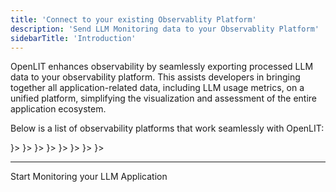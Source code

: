 ```yaml
---
title: 'Connect to your existing Observablity Platform'
description: 'Send LLM Monitoring data to your Observablity Platform'
sidebarTitle: 'Introduction'
---
```

OpenLIT enhances observability by seamlessly exporting processed LLM data to your observability platform. This assists developers in bringing together all application-related data, including LLM usage metrics, on a unified platform, simplifying the visualization and assessment of the entire application ecosystem.

Below is a list of observability platforms that work seamlessly with OpenLIT:

<CardGroup cols={2}>
    <Card title="OpenTelemetry Collector" href="/latest/connections/otelcol" 
    icon=
        {<svg xmlns="http://www.w3.org/2000/svg" viewBox="0 0 128 128">
            <path fill="#f5a800" d="M67.648 69.797c-5.246 5.25-5.246 13.758 0 19.008 5.25 5.246 13.758 5.246 19.004 0 5.25-5.25 5.25-13.758 0-19.008-5.246-5.246-13.754-5.246-19.004 0Zm14.207 14.219a6.649 6.649 0 0 1-9.41 0 6.65 6.65 0 0 1 0-9.407 6.649 6.649 0 0 1 9.41 0c2.598 2.586 2.598 6.809 0 9.407ZM86.43 3.672l-8.235 8.234a4.17 4.17 0 0 0 0 5.875l32.149 32.149a4.17 4.17 0 0 0 5.875 0l8.234-8.235c1.61-1.61 1.61-4.261 0-5.87L92.29 3.671a4.159 4.159 0 0 0-5.86 0ZM28.738 108.895a3.763 3.763 0 0 0 0-5.31l-4.183-4.187a3.768 3.768 0 0 0-5.313 0l-8.644 8.649-.016.012-2.371-2.375c-1.313-1.313-3.45-1.313-4.75 0-1.313 1.312-1.313 3.449 0 4.75l14.246 14.242a3.353 3.353 0 0 0 4.746 0c1.3-1.313 1.313-3.45 0-4.746l-2.375-2.375.016-.012Zm0 0"/>
            <path fill="#425cc7" d="M72.297 27.313 54.004 45.605c-1.625 1.625-1.625 4.301 0 5.926L65.3 62.824c7.984-5.746 19.18-5.035 26.363 2.153l9.148-9.149c1.622-1.625 1.622-4.297 0-5.922L78.22 27.313a4.185 4.185 0 0 0-5.922 0ZM60.55 67.585l-6.672-6.672c-1.563-1.562-4.125-1.562-5.684 0l-23.53 23.54a4.036 4.036 0 0 0 0 5.687l13.331 13.332a4.036 4.036 0 0 0 5.688 0l15.132-15.157c-3.199-6.609-2.625-14.593 1.735-20.73Zm0 0"/>
            </svg>
        }>
    </Card>
    <Card title="Grafana Tempo" href="/latest/connections/grafana-tempo" icon={<svg role="img" viewBox="0 0 24 24" xmlns="http://www.w3.org/2000/svg"><title>Grafana</title><path d="M23.02 10.59a8.578 8.578 0 0 0-.862-3.034 8.911 8.911 0 0 0-1.789-2.445c.337-1.342-.413-2.505-.413-2.505-1.292-.08-2.113.4-2.416.62-.052-.02-.102-.044-.154-.064-.22-.089-.446-.172-.677-.247-.231-.073-.47-.14-.711-.197a9.867 9.867 0 0 0-.875-.161C14.557.753 12.94 0 12.94 0c-1.804 1.145-2.147 2.744-2.147 2.744l-.018.093c-.098.029-.2.057-.298.088-.138.042-.275.094-.413.143-.138.055-.275.107-.41.166a8.869 8.869 0 0 0-1.557.87l-.063-.029c-2.497-.955-4.716.195-4.716.195-.203 2.658.996 4.33 1.235 4.636a11.608 11.608 0 0 0-.607 2.635C1.636 12.677.953 15.014.953 15.014c1.926 2.214 4.171 2.351 4.171 2.351.003-.002.006-.002.006-.005.285.509.615.994.986 1.446.156.19.32.371.488.548-.704 2.009.099 3.68.099 3.68 2.144.08 3.553-.937 3.849-1.173a9.784 9.784 0 0 0 3.164.501h.08l.055-.003.107-.002.103-.005.003.002c1.01 1.44 2.788 1.646 2.788 1.646 1.264-1.332 1.337-2.653 1.337-2.94v-.058c0-.02-.003-.039-.003-.06.265-.187.52-.387.758-.6a7.875 7.875 0 0 0 1.415-1.7c1.43.083 2.437-.885 2.437-.885-.236-1.49-1.085-2.216-1.264-2.354l-.018-.013-.016-.013a.217.217 0 0 1-.031-.02c.008-.092.016-.18.02-.27.011-.162.016-.323.016-.48v-.253l-.005-.098-.008-.135a1.891 1.891 0 0 0-.01-.13c-.003-.042-.008-.083-.013-.125l-.016-.124-.018-.122a6.215 6.215 0 0 0-2.032-3.73 6.015 6.015 0 0 0-3.222-1.46 6.292 6.292 0 0 0-.85-.048l-.107.002h-.063l-.044.003-.104.008a4.777 4.777 0 0 0-3.335 1.695c-.332.4-.592.84-.768 1.297a4.594 4.594 0 0 0-.312 1.817l.003.091c.005.055.007.11.013.164a3.615 3.615 0 0 0 .698 1.82 3.53 3.53 0 0 0 1.827 1.282c.33.098.66.14.971.137.039 0 .078 0 .114-.002l.063-.003c.02 0 .041-.003.062-.003.034-.002.065-.007.099-.01.007 0 .018-.003.028-.003l.031-.005.06-.008a1.18 1.18 0 0 0 .112-.02c.036-.008.072-.013.109-.024a2.634 2.634 0 0 0 .914-.415c.028-.02.056-.041.085-.065a.248.248 0 0 0 .039-.35.244.244 0 0 0-.309-.06l-.078.042c-.09.044-.184.083-.283.116a2.476 2.476 0 0 1-.475.096c-.028.003-.054.006-.083.006l-.083.002c-.026 0-.054 0-.08-.002l-.102-.006h-.012l-.024.006c-.016-.003-.031-.003-.044-.006-.031-.002-.06-.007-.091-.01a2.59 2.59 0 0 1-.724-.213 2.557 2.557 0 0 1-.667-.438 2.52 2.52 0 0 1-.805-1.475 2.306 2.306 0 0 1-.029-.444l.006-.122v-.023l.002-.031c.003-.021.003-.04.005-.06a3.163 3.163 0 0 1 1.352-2.29 3.12 3.12 0 0 1 .937-.43 2.946 2.946 0 0 1 .776-.101h.06l.07.002.045.003h.026l.07.005a4.041 4.041 0 0 1 1.635.49 3.94 3.94 0 0 1 1.602 1.662 3.77 3.77 0 0 1 .397 1.414l.005.076.003.075c.002.026.002.05.002.075 0 .024.003.052 0 .07v.065l-.002.073-.008.174a6.195 6.195 0 0 1-.08.639 5.1 5.1 0 0 1-.267.927 5.31 5.31 0 0 1-.624 1.13 5.052 5.052 0 0 1-3.237 2.014 4.82 4.82 0 0 1-.649.066l-.039.003h-.287a6.607 6.607 0 0 1-1.716-.265 6.776 6.776 0 0 1-3.4-2.274 6.75 6.75 0 0 1-.746-1.15 6.616 6.616 0 0 1-.714-2.596l-.005-.083-.002-.02v-.056l-.003-.073v-.096l-.003-.104v-.07l.003-.163c.008-.22.026-.45.054-.678a8.707 8.707 0 0 1 .28-1.355c.128-.444.286-.872.473-1.277a7.04 7.04 0 0 1 1.456-2.1 5.925 5.925 0 0 1 .953-.763c.169-.111.343-.213.524-.306.089-.05.182-.091.273-.135.047-.02.093-.042.138-.062a7.177 7.177 0 0 1 .714-.267l.145-.045c.049-.015.098-.026.148-.041.098-.029.197-.052.296-.076.049-.013.1-.02.15-.033l.15-.032.151-.028.076-.013.075-.01.153-.024c.057-.01.114-.013.171-.023l.169-.021c.036-.003.073-.008.106-.01l.073-.008.036-.003.042-.002c.057-.003.114-.008.171-.01l.086-.006h.023l.037-.003.145-.007a7.999 7.999 0 0 1 1.708.125 7.917 7.917 0 0 1 2.048.68 8.253 8.253 0 0 1 1.672 1.09l.09.077.089.078c.06.052.114.107.171.159.057.052.112.106.166.16.052.055.107.107.159.164a8.671 8.671 0 0 1 1.41 1.978c.012.026.028.052.04.078l.04.078.075.156c.023.051.05.1.07.153l.065.15a8.848 8.848 0 0 1 .45 1.34.19.19 0 0 0 .201.142.186.186 0 0 0 .172-.184c.01-.246.002-.532-.024-.856z"/></svg>}>
    </Card>
    <Card title="Grafana Cloud" href="/latest/connections/grafanacloud" icon={<svg role="img" viewBox="0 0 24 24" xmlns="http://www.w3.org/2000/svg"><title>Grafana</title><path d="M23.02 10.59a8.578 8.578 0 0 0-.862-3.034 8.911 8.911 0 0 0-1.789-2.445c.337-1.342-.413-2.505-.413-2.505-1.292-.08-2.113.4-2.416.62-.052-.02-.102-.044-.154-.064-.22-.089-.446-.172-.677-.247-.231-.073-.47-.14-.711-.197a9.867 9.867 0 0 0-.875-.161C14.557.753 12.94 0 12.94 0c-1.804 1.145-2.147 2.744-2.147 2.744l-.018.093c-.098.029-.2.057-.298.088-.138.042-.275.094-.413.143-.138.055-.275.107-.41.166a8.869 8.869 0 0 0-1.557.87l-.063-.029c-2.497-.955-4.716.195-4.716.195-.203 2.658.996 4.33 1.235 4.636a11.608 11.608 0 0 0-.607 2.635C1.636 12.677.953 15.014.953 15.014c1.926 2.214 4.171 2.351 4.171 2.351.003-.002.006-.002.006-.005.285.509.615.994.986 1.446.156.19.32.371.488.548-.704 2.009.099 3.68.099 3.68 2.144.08 3.553-.937 3.849-1.173a9.784 9.784 0 0 0 3.164.501h.08l.055-.003.107-.002.103-.005.003.002c1.01 1.44 2.788 1.646 2.788 1.646 1.264-1.332 1.337-2.653 1.337-2.94v-.058c0-.02-.003-.039-.003-.06.265-.187.52-.387.758-.6a7.875 7.875 0 0 0 1.415-1.7c1.43.083 2.437-.885 2.437-.885-.236-1.49-1.085-2.216-1.264-2.354l-.018-.013-.016-.013a.217.217 0 0 1-.031-.02c.008-.092.016-.18.02-.27.011-.162.016-.323.016-.48v-.253l-.005-.098-.008-.135a1.891 1.891 0 0 0-.01-.13c-.003-.042-.008-.083-.013-.125l-.016-.124-.018-.122a6.215 6.215 0 0 0-2.032-3.73 6.015 6.015 0 0 0-3.222-1.46 6.292 6.292 0 0 0-.85-.048l-.107.002h-.063l-.044.003-.104.008a4.777 4.777 0 0 0-3.335 1.695c-.332.4-.592.84-.768 1.297a4.594 4.594 0 0 0-.312 1.817l.003.091c.005.055.007.11.013.164a3.615 3.615 0 0 0 .698 1.82 3.53 3.53 0 0 0 1.827 1.282c.33.098.66.14.971.137.039 0 .078 0 .114-.002l.063-.003c.02 0 .041-.003.062-.003.034-.002.065-.007.099-.01.007 0 .018-.003.028-.003l.031-.005.06-.008a1.18 1.18 0 0 0 .112-.02c.036-.008.072-.013.109-.024a2.634 2.634 0 0 0 .914-.415c.028-.02.056-.041.085-.065a.248.248 0 0 0 .039-.35.244.244 0 0 0-.309-.06l-.078.042c-.09.044-.184.083-.283.116a2.476 2.476 0 0 1-.475.096c-.028.003-.054.006-.083.006l-.083.002c-.026 0-.054 0-.08-.002l-.102-.006h-.012l-.024.006c-.016-.003-.031-.003-.044-.006-.031-.002-.06-.007-.091-.01a2.59 2.59 0 0 1-.724-.213 2.557 2.557 0 0 1-.667-.438 2.52 2.52 0 0 1-.805-1.475 2.306 2.306 0 0 1-.029-.444l.006-.122v-.023l.002-.031c.003-.021.003-.04.005-.06a3.163 3.163 0 0 1 1.352-2.29 3.12 3.12 0 0 1 .937-.43 2.946 2.946 0 0 1 .776-.101h.06l.07.002.045.003h.026l.07.005a4.041 4.041 0 0 1 1.635.49 3.94 3.94 0 0 1 1.602 1.662 3.77 3.77 0 0 1 .397 1.414l.005.076.003.075c.002.026.002.05.002.075 0 .024.003.052 0 .07v.065l-.002.073-.008.174a6.195 6.195 0 0 1-.08.639 5.1 5.1 0 0 1-.267.927 5.31 5.31 0 0 1-.624 1.13 5.052 5.052 0 0 1-3.237 2.014 4.82 4.82 0 0 1-.649.066l-.039.003h-.287a6.607 6.607 0 0 1-1.716-.265 6.776 6.776 0 0 1-3.4-2.274 6.75 6.75 0 0 1-.746-1.15 6.616 6.616 0 0 1-.714-2.596l-.005-.083-.002-.02v-.056l-.003-.073v-.096l-.003-.104v-.07l.003-.163c.008-.22.026-.45.054-.678a8.707 8.707 0 0 1 .28-1.355c.128-.444.286-.872.473-1.277a7.04 7.04 0 0 1 1.456-2.1 5.925 5.925 0 0 1 .953-.763c.169-.111.343-.213.524-.306.089-.05.182-.091.273-.135.047-.02.093-.042.138-.062a7.177 7.177 0 0 1 .714-.267l.145-.045c.049-.015.098-.026.148-.041.098-.029.197-.052.296-.076.049-.013.1-.02.15-.033l.15-.032.151-.028.076-.013.075-.01.153-.024c.057-.01.114-.013.171-.023l.169-.021c.036-.003.073-.008.106-.01l.073-.008.036-.003.042-.002c.057-.003.114-.008.171-.01l.086-.006h.023l.037-.003.145-.007a7.999 7.999 0 0 1 1.708.125 7.917 7.917 0 0 1 2.048.68 8.253 8.253 0 0 1 1.672 1.09l.09.077.089.078c.06.052.114.107.171.159.057.052.112.106.166.16.052.055.107.107.159.164a8.671 8.671 0 0 1 1.41 1.978c.012.026.028.052.04.078l.04.078.075.156c.023.051.05.1.07.153l.065.15a8.848 8.848 0 0 1 .45 1.34.19.19 0 0 0 .201.142.186.186 0 0 0 .172-.184c.01-.246.002-.532-.024-.856z"/></svg>}>
    </Card>
    <Card title="DataDog" href="/latest/connections/datadog" icon={<svg role="img" viewBox="0 0 24 24" xmlns="http://www.w3.org/2000/svg"><title>Datadog</title><path d="M19.57 17.04l-1.997-1.316-1.665 2.782-1.937-.567-1.706 2.604.087.82 9.274-1.71-.538-5.794zm-8.649-2.498l1.488-.204c.241.108.409.15.697.223.45.117.97.23 1.741-.16.18-.088.553-.43.704-.625l6.096-1.106.622 7.527-10.444 1.882zm11.325-2.712l-.602.115L20.488 0 .789 2.285l2.427 19.693 2.306-.334c-.184-.263-.471-.581-.96-.989-.68-.564-.44-1.522-.039-2.127.53-1.022 3.26-2.322 3.106-3.956-.056-.594-.15-1.368-.702-1.898-.02.22.017.432.017.432s-.227-.289-.34-.683c-.112-.15-.2-.199-.319-.4-.085.233-.073.503-.073.503s-.186-.437-.216-.807c-.11.166-.137.48-.137.48s-.241-.69-.186-1.062c-.11-.323-.436-.965-.343-2.424.6.421 1.924.321 2.44-.439.171-.251.288-.939-.086-2.293-.24-.868-.835-2.16-1.066-2.651l-.028.02c.122.395.374 1.223.47 1.625.293 1.218.372 1.642.234 2.204-.116.488-.397.808-1.107 1.165-.71.358-1.653-.514-1.713-.562-.69-.55-1.224-1.447-1.284-1.883-.062-.477.275-.763.445-1.153-.243.07-.514.192-.514.192s.323-.334.722-.624c.165-.109.262-.178.436-.323a9.762 9.762 0 0 0-.456.003s.42-.227.855-.392c-.318-.014-.623-.003-.623-.003s.937-.419 1.678-.727c.509-.208 1.006-.147 1.286.257.367.53.752.817 1.569.996.501-.223.653-.337 1.284-.509.554-.61.99-.688.99-.688s-.216.198-.274.51c.314-.249.66-.455.66-.455s-.134.164-.259.426l.03.043c.366-.22.797-.394.797-.394s-.123.156-.268.358c.277-.002.838.012 1.056.037 1.285.028 1.552-1.374 2.045-1.55.618-.22.894-.353 1.947.68.903.888 1.609 2.477 1.259 2.833-.294.295-.874-.115-1.516-.916a3.466 3.466 0 0 1-.716-1.562 1.533 1.533 0 0 0-.497-.85s.23.51.23.96c0 .246.03 1.165.424 1.68-.039.076-.057.374-.1.43-.458-.554-1.443-.95-1.604-1.067.544.445 1.793 1.468 2.273 2.449.453.927.186 1.777.416 1.997.065.063.976 1.197 1.15 1.767.306.994.019 2.038-.381 2.685l-1.117.174c-.163-.045-.273-.068-.42-.153.08-.143.241-.5.243-.572l-.063-.111c-.348.492-.93.97-1.414 1.245-.633.359-1.363.304-1.838.156-1.348-.415-2.623-1.327-2.93-1.566 0 0-.01.191.048.234.34.383 1.119 1.077 1.872 1.56l-1.605.177.759 5.908c-.337.048-.39.071-.757.124-.325-1.147-.946-1.895-1.624-2.332-.599-.384-1.424-.47-2.214-.314l-.05.059a2.851 2.851 0 0 1 1.863.444c.654.413 1.181 1.481 1.375 2.124.248.822.42 1.7-.248 2.632-.476.662-1.864 1.028-2.986.237.3.481.705.876 1.25.95.809.11 1.577-.03 2.106-.574.452-.464.69-1.434.628-2.456l.714-.104.258 1.834 11.827-1.424zM15.05 6.848c-.034.075-.085.125-.007.37l.004.014.013.032.032.073c.14.287.295.558.552.696.067-.011.136-.019.207-.023.242-.01.395.028.492.08.009-.048.01-.119.005-.222-.018-.364.072-.982-.626-1.308-.264-.122-.634-.084-.757.068a.302.302 0 0 1 .058.013c.186.066.06.13.027.207m1.958 3.392c-.092-.05-.52-.03-.821.005-.574.068-1.193.267-1.328.372-.247.191-.135.523.047.66.511.382.96.638 1.432.575.29-.038.546-.497.728-.914.124-.288.124-.598-.058-.698m-5.077-2.942c.162-.154-.805-.355-1.556.156-.554.378-.571 1.187-.041 1.646.053.046.096.078.137.104a4.77 4.77 0 0 1 1.396-.412c.113-.125.243-.345.21-.745-.044-.542-.455-.456-.146-.749"/></svg>}>
    </Card>
    <Card title="New Relic" href="/latest/connections/new-relic" icon={<svg role="img" viewBox="0 0 24 24" xmlns="http://www.w3.org/2000/svg"><title>New Relic</title><path d="M8.0015 14.3091v7.384L12.0008 24V12.0008L1.6078 5.9996v4.6167ZM12.0008 0 2.8232 5.2976 6.8209 7.606l5.1799-2.9893 6.3936 3.6913v7.384l-5.1783 2.9908v4.6167l9.176-5.2991V5.9996Z"/></svg>}>
    </Card>
    <Card title="SigNoz" href="/latest/connections/signoz" icon={<svg role="img" viewBox="0 0 200 200" xmlns="http://www.w3.org/2000/svg"><title>SigNoz</title><path opacity="0.1" d="M100.279 199.833C44.5682 199.833 0 156.12 0 101.479C0 47.3844 44.5682 3.125 100.279 3.125H163.231C183.844 3.125 200 19.5174 200 39.1882V101.479C200 156.12 155.432 199.833 100.279 199.833Z"/><path d="M99.4919 58.9008C57.8802 58.9008 34.4413 93.3585 33.4637 94.8253C31.0537 98.4385 31.0537 103.111 33.4655 106.727C34.4413 108.191 57.8802 142.649 99.4919 142.649C141.103 142.649 164.543 108.191 165.52 106.724C167.93 103.111 167.93 98.4385 165.518 94.8227C164.542 93.3585 141.103 58.9008 99.4919 58.9008ZM39.2234 102.886C38.3677 101.604 38.3677 99.9463 39.2234 98.6633C40.0095 97.4834 56.6976 72.9705 86.5341 67.0904C73.0136 72.3095 63.393 85.4356 63.393 100.775C63.393 116.114 73.0136 129.24 86.5341 134.459C56.6976 128.579 40.0095 104.066 39.2234 102.886ZM82.8568 100.775C82.8568 102.686 81.3074 104.235 79.396 104.235C77.4845 104.235 75.9352 102.686 75.9352 100.775C75.9352 87.7858 86.5024 77.2185 99.4916 77.2185C101.403 77.2185 102.952 78.7676 102.952 80.6792C102.952 82.5908 101.403 84.1398 99.4916 84.1398C90.3189 84.1398 82.8568 91.6019 82.8568 100.775ZM99.4919 109.188C94.8525 109.188 91.0783 105.414 91.0783 100.775C91.0783 96.1356 94.8525 92.3612 99.4919 92.3612C104.132 92.3612 107.906 96.1354 107.906 100.775C107.906 105.414 104.132 109.188 99.4919 109.188ZM159.76 102.886C158.974 104.066 142.286 128.579 112.45 134.459C125.971 129.24 135.591 116.114 135.591 100.775C135.591 85.4358 125.971 72.3096 112.45 67.0905C142.286 72.971 158.974 97.4837 159.76 98.6634C160.616 99.9463 160.616 101.604 159.76 102.886Z"/></svg>}>
    </Card>
    <Card title="Dynatrace" href="/latest/connections/dynatrace" icon={<svg viewBox="0 0 24 24" role="img" xmlns="http://www.w3.org/2000/svg"><title>Dynatrace icon</title><path d="M9.373 0c-.31.006-.93.09-1.521.654C6.98 1.478 2.628 5.61.88 7.27.09 8.024.16 8.865.16 8.934v.377c.067-.292.187-.499.427-.825.496-.616 1.3-.788 1.627-.822a64.233 64.233 0 0 1 .002 0 64.233 64.233 0 0 1 6.527-.549c4.335-.137 7.197.225 7.197.225l6.084-5.793s-3.188-.6-6.82-1.027A93.394 93.394 0 0 0 9.566.006c-.021 0-.09-.008-.193-.006zm13.56 2.508l-6.066 5.79s.222 2.88-.137 7.198c-.189 2.45-.584 4.866-.875 6.494-.052.326-.256 1.114-.925 1.594-.29.198-.491.295-.748.363 1.546-.51 1.091-7.047 1.091-7.047-4.335.137-7.214-.222-7.214-.222L1.975 22.47s3.222.634 6.855 1.045c2.056.24 4.833.429 5.227.463.023 0 .045-.007.068-.012-.013.003-.022.009-.035.012.138 0 .259.015.379.015.085 0 .925.105 1.713-.648 1.748-1.663 6.083-5.81 6.94-6.633.788-.754.72-1.594.72-1.68a81.84 81.84 0 0 0-.207-5.654c-.24-3.65-.701-6.871-.701-6.871zM3.856 8.305C2.125 8.307.348 8.513.16 9.326c.017 1.216.05 3.137.205 5.28.24 3.65.703 6.886.703 6.886l6.082-5.79c-.017.017-.239-2.88.121-7.198H7.27s-1.684-.202-3.415-.2z"/></svg>}>
    </Card>
    <Card title="OpenObserve" href="/latest/connections/openobserve">
    </Card>
    <Card title="Jaeger" href="/latest/connections/jaeger"
    icon={
        <svg xmlns="http://www.w3.org/2000/svg" viewBox="0 0 128 128">
            <path fill="#231f20" d="M38.422 113.68c-1.805.414-7.117 3.289-11.711 4.16-4.59.875-8.563 1.336-9.957 1.851-1.39.512-2.473 1.54.258 2.567 2.738 1.027 15.992 1.387 17.18 0 1.187-1.387-.82-1.988-3.715-1.95-2.063.024-1.813-.69-1.805-.773 0 0 .129-.898 3.3-1.336 3.169-.433 17.18-1.742 16.923-3.234-.258-1.488-8.668-1.695-10.473-1.285Zm-6.406 10.41c-.094-.426-1.375-.52-2.856-.195-1.484.324-2.61.93-2.515 1.359.093.43 1.37.52 2.855.2 1.484-.325 2.605-.934 2.516-1.364Zm-6.164-.004c-.036-.422-1.352-.668-2.942-.543-1.59.129-2.851.574-2.82 1 .035.422 1.351.664 2.941.535 1.594-.121 2.856-.566 2.82-.992Zm-6.043-.664c-.047-.328-.942-.48-2-.336-1.063.14-1.883.527-1.836.86.043.327.941.48 2 .335 1.058-.144 1.879-.527 1.836-.86Zm-3.82-.586c-.04-.262-.9-.36-1.923-.211-1.023.145-1.816.48-1.78.746.038.27.902.367 1.921.219 1.02-.149 1.82-.485 1.777-.754Zm-.852-1.05c-.04-.27-.899-.364-1.922-.216-1.024.149-1.82.485-1.781.75.039.266.902.364 1.921.215 1.024-.144 1.82-.484 1.782-.75Zm-.465-1.157c-.035-.23-.781-.317-1.672-.188-.887.133-1.578.422-1.543.657.031.23.777.312 1.668.183.89-.125 1.582-.418 1.547-.652Zm51.297-5.512c-3.145.156-10.266-.203-11.246 1.442-.98 1.64 2.89 2.257 8.976 1.746 6.09-.516 14.703-1.184 15.067-3.032.359-1.847-1.602-1.492-1.809-2.668-.207-1.183 2.168-1.183 2.633-2.93.465-1.745-3.195-1.542-6.45-1.542-3.25 0-8.663.308-9.183 2.004-.516 1.695 2.477 1.695 4.594 2.105 2.113.414 1.496 1.184 1.496 1.184-.106 1.078-.93 1.539-4.078 1.691Zm-5.684 4.512c0-.492-1.222-.887-2.73-.887s-2.727.395-2.727.887c0 .484 1.219.883 2.727.883 1.508 0 2.73-.399 2.73-.883Zm6.113-.195c0-.45-.816-.809-1.82-.809s-1.82.36-1.82.809c0 .445.816.808 1.82.808s1.82-.363 1.82-.808Zm5.84-.579c0-.363-.894-.656-1.992-.656-1.101 0-1.996.293-1.996.656 0 .364.895.657 1.996.657 1.098 0 1.992-.293 1.992-.657Zm3.832-.73c0-.383-.648-.695-1.453-.695-.8 0-1.453.312-1.453.695 0 .383.652.691 1.453.691.805 0 1.453-.308 1.453-.691Zm3.793-.79c0-.374-.66-.675-1.472-.675-.813 0-1.47.3-1.47.676 0 .371.657.672 1.47.672.812 0 1.472-.301 1.472-.672ZM14.238 98.392c0 .879 1.922 1.707 5.328 2.445-.242-1.762-.093-3.531.133-4.91-3.492.742-5.46 1.582-5.46 2.469Zm100.559-2.266a7.604 7.604 0 0 1-1.953 2.98c-1.54 1.454-2.887 2.325-4.094 2.641 6.66-.933 10.613-2.094 10.613-3.351 0-.81-1.636-1.579-4.566-2.27Zm0 0"/>
            <path fill="#67cfe3" d="M103.406 94.281c-.422-3.09-1.746-4.476-2.918-5.699-1.086-1.14-2.117-2.215-1.785-4.191.309-1.829 1.766-2.95 4.152-3.243-1.449-9.75-3.574-22.046-6.3-32.535-1.364-5.238-3.516-8.875-6.407-11.297-3.308 1.688-7.28 3.54-11.722 5.457a306.52 306.52 0 0 1-9.676 3.973c-2.531 2.707-5.305 5.379-7.004 6.14-1.207.54-2.285.759-3.219.759-2.02 0-3.386-1.012-4.043-1.91-.77.203-1.382.335-1.797.374-.496.055-1.23.118-2.148.184a2.8 2.8 0 0 1-.46 2.805c-.747.89-1.946 1.34-3.645 1.34-2.442 0-5.918-.926-10.57-2.801-.63-.254-1.259-.5-1.891-.739-.356.004-.711.004-1.067.004h-.004c-4.445 0-7.914-.136-10.636-.359-2.985 6.145-1.688 12.96-.598 18.59 1.047 5.398 4.676 14.996 8.043 23.246 1.137 2.789 2.3 5.57 3.488 8.34 9.11.8 20.793 1.281 33.531 1.281 15.16 0 28.81-.684 38.426-1.777-.703-2.868-1.586-6.86-1.742-7.88ZM28.32 68.011c0-5.8 4.727-10.5 10.555-10.5 5.824 0 10.547 4.7 10.547 10.5 0 2.891-1.176 5.509-3.074 7.41a10.682 10.682 0 0 1-2.137 1.65 10.499 10.499 0 0 1-5.336 1.44c-5.828 0-10.555-4.698-10.555-10.5ZM56.5 90.247c-2.223.66-3.023-1.883-3.262-2.988.016-.008.032-.02.047-.031 1.035-.645 2.238-1.383 3.59-1.899.156.422.402 1.14.55 1.899.247 1.28.223 2.68-.925 3.02Zm3.613-.898c-.554-.207-.972-1.121-1.27-2.121a18.719 18.719 0 0 1-.515-2.344c.258-.059.527-.106.797-.145.133-.02.418-.039 1.016-.039.547 0 1.207.02 1.91.04.199.003.406.011.617.011.059.477.121 1.172.2 2.184.01.105.01.199.01.293.032 2.53-2.187 2.34-2.765 2.12Zm9.496-6.387c-1.078.477-2.656.68-5.293.68-.894 0-1.816-.02-2.629-.04a63.082 63.082 0 0 0-1.925-.038c-.508 0-.88.015-1.102.042-2.488.329-4.543 1.61-6.195 2.641-.48.3-.938.582-1.36.817-.687.374-1.523.574-2.43.574-1.671 0-3.241-.653-4.206-1.746-.797-.907-1.133-2.043-.969-3.282.5-3.714 5.836-5.613 6.441-5.816l.977-.332a1.496 1.496 0 0 1-.074-.29c-.29-1.73 1.98-3.546 5.07-4.058l.414-.058c2.559-.317 4.805.398 5.504 1.691l1.191.008c2.711.023 4.954.387 6.653 1.082 1.715.695 2.761 1.707 2.953 2.848.387 2.293-.746 4.265-3.02 5.277Zm1.954-12.016c-5.825 0-10.547-4.703-10.547-10.504 0-5.8 4.722-10.504 10.547-10.504 5.824 0 10.55 4.704 10.55 10.504 0 5.801-4.722 10.504-10.55 10.504Zm0 0"/>
            <path fill="#000" d="m85.074 25.055-.082-.137-.101-.133c-.098-.156-.485-.394-.516-.398l-.04-.02-.019-.012-.074-.035h-.008l-.015-.008-.106-.035-.215-.074c-.144-.05-.304-.07-.457-.101-.156-.028-.32-.028-.48-.036a4.047 4.047 0 0 0-.488.04 3.526 3.526 0 0 0-1.657.796 5.275 5.275 0 0 0-1.043 1.22 8.6 8.6 0 0 0-1.03 2.417 9.917 9.917 0 0 0-.313 1.79c-.024.218-.024.39-.028.507-.004.117 0 .18 0 .18l.332-.598c.211-.375.504-.906.864-1.523.367-.61.804-1.31 1.332-1.942.265-.316.558-.61.867-.836.308-.219.625-.375.941-.422.078-.011.16-.023.239-.03.082.01.16 0 .242.019.086.02.168.015.254.043l.203.054.062.032-.008-.008h.012c0 .004.004.008.008.011l.004.004.023.008h-.011c-.004 0-.008 0-.012-.004.012.008.02.02.027.043.043.074.078.23.09.399.016.382-.016.761-.09 1.136-.058.375-.136.739-.226 1.106-.16.695-.32 1.285-.422 1.703-.11.418-.168.66-.168.66s.183-.176.457-.516c.375-.476.715-.98 1.008-1.507a8.36 8.36 0 0 0 .523-1.121c.16-.418.309-.88.356-1.438a2.503 2.503 0 0 0-.118-.96 1.407 1.407 0 0 0-.117-.274Zm0 0"/>
            <path fill="#000" d="m83.75 25.816-.012-.003.012.011h.004l-.004-.004Zm0 0"/>
            <path fill="#231f20" d="M19.648 45.129h.145c-.05-.086-.098-.176-.145-.262Zm1.29-4.074c.25.496.546.968.89 1.406.121.16.227.273.3.355.067.082.11.121.11.121s-.043-.226-.12-.609c-.071-.387-.192-.926-.294-1.558a11.31 11.31 0 0 1-.12-1c-.017-.336-.017-.7.054-.961a.731.731 0 0 1 .137-.29.342.342 0 0 1 .148-.081l.047-.012.082-.016c.023-.004-.008.016-.012.016-.004.004-.015.004-.023.004h-.016l.008.004c.02.007.031.007.047.011.078.028.195.094.32.184.262.187.531.48.79.773.257.309.503.621.737.942.473.64.91 1.261 1.293 1.797.313.437.63.875.957 1.3.122.164.254.329.387.489l-.02-.164c-.015-.102-.035-.262-.074-.457a11.835 11.835 0 0 0-.414-1.586 13.412 13.412 0 0 0-.914-2.141 8.953 8.953 0 0 0-.722-1.145 5.303 5.303 0 0 0-1.055-1.097 2.918 2.918 0 0 0-.844-.43c-.094-.02-.183-.039-.277-.05l-.074-.012h-.094c-.067 0-.125.004-.192.007-.054.008-.144.016-.171.024l-.079.02-.078.023-.105.031-.031.012-.059.027a1.773 1.773 0 0 0-.824.707 2.082 2.082 0 0 0-.29.895c-.05.55.06.996.169 1.398.113.367.254.723.425 1.063Zm0 0"/>
            <path fill="#dfcaa3" d="M25.805 105.574c2.472 0 4.21-1.34 5.437-3.078a362.39 362.39 0 0 1-5.883-14.394c-.593.5-1.273 1.253-2.015 2.39-1.836 2.84-3.352 9.438-1.446 12.926.797 1.45 2.075 2.156 3.907 2.156Zm87.308-16.355c-1.453-3.73-4.535-6.383-7.5-6.446l-.101-.011c-.008 0-.578-.082-1.344-.082-1.613 0-3.594.34-3.867 1.976-.192 1.133.304 1.711 1.36 2.817 1.202 1.261 2.85 2.984 3.347 6.593.566 4.125 1.578 6.223 3.012 6.223.668 0 1.882-.398 3.898-2.3 2.48-2.34 2.242-6.063 1.195-8.77Zm0 0"/>
            <path fill="#231f20" d="M41.246 71.703a3.32 3.32 0 0 1-3.324 3.313 3.32 3.32 0 0 1-3.328-3.313 3.32 3.32 0 0 1 3.328-3.312 3.297 3.297 0 0 1 2.348.968c.625.621.976 1.465.976 2.344Zm32.215-7.762a3.314 3.314 0 0 1-3.324 3.313 3.318 3.318 0 0 1-3.328-3.313c0-1.828 1.492-3.308 3.328-3.308a3.316 3.316 0 0 1 3.324 3.308Zm0 0"/>
            <path fill="#648c1a" d="M28.895 34.707c2.597.695 5.53 1.047 8.726 1.047 5.129 0 16.02-.988 31.328-7.633l.344-.152a9.049 9.049 0 0 1 .21-2.512c.337-1.535 1.013-2.84 1.837-3.703-.156-.59-.29-1.02-.383-1.238-1.766-.938-16.324-6.336-23.922-6.336-.762 0-1.422.054-1.969.164-6.73 1.37-16.96 13.023-17.324 14.672-.11.714-.078 2.957.004 5.382Zm-.13 16.543a5.41 5.41 0 0 0-.66-.11 2.822 2.822 0 0 1-2.945-2.304 2.67 2.67 0 0 1-.043-.43 30.14 30.14 0 0 0-2.242 1.39l-1.27.876-.937-1.227a32.58 32.58 0 0 1-2.785-4.418c-2.25 1.059-4.012 2.215-4.442 3.313-.082.207-.046.32.036.441.367.535 2.55 2.172 15.289 2.469Zm26.454-3.59a2.84 2.84 0 0 1 3.468.332c.141-.023.383-.082.735-.242 1.398-.66 6.426-6.008 10.25-10.586.137-.16.285-.305.457-.434-8.734 3.758-20.938 7.864-32.559 7.864-1.867 0-3.64-.106-5.289-.32l.258.746-1.453.554a33.91 33.91 0 0 0-.68.274c1.871.433 4.403 1.289 7.578 2.57 5.809 2.332 8.032 2.422 8.586 2.39a2.85 2.85 0 0 1 2.563-.035 88.955 88.955 0 0 0 3.383-.261c.32-.035.797-.133 1.398-.29a2.802 2.802 0 0 1 1.305-2.562ZM89.05 30.473c-.422 2.511-1.239 5.27-1.774 6.02l-.507.702a118.116 118.116 0 0 0 6.07-3.133c6.035-3.367 6.789-4.84 6.875-5.214.055-.246-.004-.32-.031-.352-.067-.082-.493-.492-2.399-.492-2.082 0-4.996.476-8.039 1.133-.055.449-.121.894-.195 1.336Zm-2.352 6.757-.87-.066a48.844 48.844 0 0 0-3.782-.133c-2.25 0-5.219.137-7.652.711.48.992.335 2.172-.372 3.02a159.513 159.513 0 0 1-2.812 3.277c2.2-.89 4.39-1.805 6.566-2.746a218.13 218.13 0 0 0 8.918-4.063Zm0 0"/>
            <path fill="#dfcaa3" d="M69.594 29.594c-6.117 2.656-19.52 7.773-31.973 7.773-3.156 0-6.246-.328-9.144-1.11.316.477.617.966.898 1.462 1.078 1.883 1.863 3.746 2.293 4.843 1.508.235 3.473.422 5.902.422 7.153 0 18.336-1.629 33.68-8.504.293-.925.613-1.84.957-2.746-.031 0-.062.008-.094.008-.16 0-.324-.02-.48-.055-.953-.207-1.66-.98-2.04-2.093Zm0 0"/>
            <path fill="#67cfe3" d="M19.793 45.129a32.127 32.127 0 0 0 2.164 3.344c3.703-2.555 8.55-4.399 8.55-4.399s-.124-.363-.359-.96c-.14-.36-.289-.72-.441-1.075a32.483 32.483 0 0 0-1.39-2.898 23.597 23.597 0 0 0-1.243-2.07c-1.484-2.223-3.37-4.114-5.484-4.114-.664 0-1.356.188-2.059.613-3.879 2.336-1.875 7.684.117 11.297.047.09.098.176.145.262Zm.55-6.535c.028-.278.102-.586.29-.895.191-.316.48-.562.824-.707l.059-.027.027-.012.11-.031.077-.024.079-.02c.027-.007.117-.015.171-.023.067-.003.125-.007.192-.007h.094l.074.011c.09.012.187.032.277.051.344.106.61.266.844.43.45.344.77.715 1.055 1.097.285.376.515.766.722 1.145.367.688.672 1.402.914 2.14.176.52.313 1.051.414 1.59.04.192.059.352.075.454l.02.164s-.15-.176-.388-.489a40.282 40.282 0 0 1-.957-1.3c-.382-.536-.82-1.157-1.293-1.797-.234-.32-.48-.633-.738-.942-.258-.293-.527-.586-.789-.77a1.324 1.324 0 0 0-.32-.187c-.02-.004-.028-.004-.043-.011l-.008-.004h.008c.012 0 .023 0 .027-.004.004 0 .035-.02.012-.016l-.082.02-.047.008a.325.325 0 0 0-.148.082.731.731 0 0 0-.137.289c-.07.261-.07.625-.055.96.024.344.07.684.121.997.102.632.223 1.175.293 1.562.078.383.121.61.121.61s-.043-.04-.11-.122c-.073-.082-.179-.195-.3-.355a8.375 8.375 0 0 1-.89-1.406 6.402 6.402 0 0 1-.422-1.063c-.114-.402-.223-.847-.172-1.398Zm1.247-6.442v.805Zm0 0"/>
            <path fill="#dfcaa3" d="M73.574 20.637c.164 0 .324.02.485.05 1.187.266 1.988 1.399 2.257 2.977 2.258-3.16 4.73-4.762 7.364-4.762 1.11 0 2.086.262 2.902.766.773-.934 1.535-1.883 2.277-2.844-1.046.188-3.23.473-3.23.473C93.895 14.27 93.23 6.035 93.23 6.035c0 1.422-4.277 4.828-4.277 4.828.192-1.23-.473-2.84-.473-2.84.188 1.61-4.94 5.774-4.94 5.774.378-.758.089-2.082.089-2.082-.285 1.512-2.563 2.082-2.563 2.082 1.422-1.703 4.086-10.692 2.09-11.262-1.996-.566-4.754 5.863-4.754 5.863-.093-1.511-.949-1.511-.949-1.511.383 4.73-3.418 8.515-3.418 8.515-.285-.945-1.808-1.422-1.808-1.422.492 1.055-.067 5.852-.239 7.207.504-.351 1.043-.55 1.586-.55Zm0 0"/>
            <path fill="#000" d="M71.547 29.844v.004c.043.047.086.086.129.12.015.012.031.02.047.032.03.02.062.043.097.059a.641.641 0 0 0 .16.058.864.864 0 0 0 .266.004c.246-.039.52-.191.797-.445a42.51 42.51 0 0 1 .805-1.774c.257-.527.523-1.05.808-1.566.406-2.14-.144-3.898-.945-4.074a.525.525 0 0 0-.137-.012c-.824 0-2.023 1.426-2.492 3.555-.34 1.543-.184 2.914.219 3.68l.004.003c.07.14.148.262.238.356Zm0 0"/>
            <path fill="#67cfe3" d="M83.742 25.805h-.012l.008.008.012.003c-.004-.003-.004-.007-.008-.011Zm.035.023-.023-.008-.004-.004v.004l.004.004c.004.004.008.004.012.004Zm0 0"/>
            <path fill="#67cfe3" d="M83.68 20.512c-4.707 0-8.168 7.054-9.98 11.847a56.69 56.69 0 0 0-.884 2.524c-.14.437-.273.879-.402 1.32.227.043.45.125.66.227 2.742-.817 6.297-1.004 8.973-1.004 2.27 0 3.91.133 3.91.133.715-.996 4.852-15.047-2.277-15.047Zm1.629 5.777a5.063 5.063 0 0 1-.356 1.438 8.36 8.36 0 0 1-.523 1.12 11.785 11.785 0 0 1-1.008 1.508c-.274.34-.457.516-.457.516s.058-.242.168-.66c.101-.418.262-1.008.422-1.703.082-.344.168-.719.226-1.106.074-.375.106-.754.09-1.136-.012-.168-.047-.325-.09-.399-.008-.023-.015-.035-.027-.043h-.004a64.74 64.74 0 0 0-.012-.012l-.062-.03-.203-.055c-.086-.028-.168-.024-.254-.043-.082-.02-.16-.008-.242-.02a5.58 5.58 0 0 1-.239.027c-.316.051-.633.207-.941.426a5.32 5.32 0 0 0-.867.836c-.528.633-.965 1.332-1.328 1.942-.364.617-.657 1.148-.868 1.523l-.332.598s-.004-.063 0-.18c.004-.117.004-.29.028-.508.05-.605.152-1.203.312-1.789.195-.73.5-1.574 1.031-2.422a5.437 5.437 0 0 1 1.043-1.215 3.526 3.526 0 0 1 1.657-.797c.16-.023.324-.035.484-.039.164.008.328.008.484.036.153.03.313.05.457.101l.215.074.106.035.015.008h.008l.074.035.02.012.039.02c.031.004.418.242.516.398l.101.133.082.137a1.2 1.2 0 0 1 .117.273c.121.36.133.676.118.961Zm0 0"/>
            <path fill="#000" d="M58.527 51.941c.774 0 1.618-.207 2.516-.605 1.879-.844 6.453-5.418 11.664-11.66.277-.332.336-.793.152-1.188a1.114 1.114 0 0 0-1.011-.636 1.117 1.117 0 0 0-.864.398c-2.261 2.719-8.632 10-10.824 11.035l-.031.02a4.78 4.78 0 0 1-1.176.367l-.836.133-.61-.582a1.15 1.15 0 0 0-.773-.301c-.214 0-.422.062-.597.176a1.11 1.11 0 0 0-.344 1.535c.086.133.89 1.308 2.734 1.308Zm-10.629.246c-.18 0-.363.043-.523.126l-.332.171-.367.028c-.09.004-.18.004-.27.004-1.043 0-3.61-.325-9.066-2.52-6.016-2.418-8.403-2.781-9.285-2.781a1.66 1.66 0 0 0-.313.02 1.104 1.104 0 0 0-.902 1.293 1.13 1.13 0 0 0 1.094.917c.023 0 .046 0 .07-.004l.125-.007.121.011c.664.055 2.793.422 8.254 2.614 4.414 1.777 7.754 2.675 9.93 2.675 1.144 0 1.925-.246 2.324-.722a1.114 1.114 0 0 0-.145-1.57 1.083 1.083 0 0 0-.715-.255Zm0 0"/>
            <path fill="#dfcaa3" d="M63.008 75.36s-.313 3.671-5.508 4.437c-.984.14-1.828.207-2.555.207-2.761 0-3.851-.906-4.492-1.695 0 0-4.976 1.671-5.355 4.515-.285 2.121 1.77 3.211 3.578 3.211.61 0 1.191-.125 1.648-.375 1.809-.992 4.512-3.168 8.125-3.644.328-.04.778-.055 1.313-.055 1.234 0 2.922.082 4.554.082 1.856 0 3.645-.106 4.637-.547 2.23-.992 2.23-2.695 2.09-3.547-.16-.941-2.43-2.543-8.035-2.59Zm0 0"/>
            <path fill="#231f20" d="m56.957 78.383.184-.031.203-.043c2.703-.551 4.691-2.106 4.71-3.66a1.86 1.86 0 0 0-.222-.903c-.7-1.293-2.945-2.008-5.504-1.691l-.414.058c-3.09.512-5.363 2.328-5.074 4.059.02.101.043.2.078.293.531 1.55 3.129 2.402 6.039 1.918Zm0 0"/>
        </svg>
    }>
    </Card>
    <Card title="Highlight.io" href="/latest/connections/highlight">
    </Card>
</CardGroup>

---

<CardGroup cols={2}>
<Card title="Integrations" href="/latest/integrations/introduction" icon='circle-nodes'>
Start Monitoring your LLM Application
</Card>
</CardGroup>